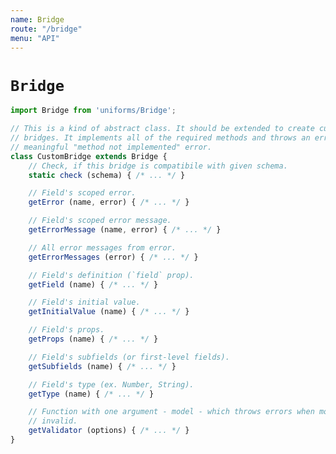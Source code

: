 ```yaml
---
name: Bridge
route: "/bridge"
menu: "API"
---
```

# `Bridge`

```js
import Bridge from 'uniforms/Bridge';

// This is a kind of abstract class. It should be extended to create custom
// bridges. It implements all of the required methods and throws an error with
// meaningful "method not implemented" error.
class CustomBridge extends Bridge {
    // Check, if this bridge is compatibile with given schema.
    static check (schema) { /* ... */ }

    // Field's scoped error.
    getError (name, error) { /* ... */ }

    // Field's scoped error message.
    getErrorMessage (name, error) { /* ... */ }

    // All error messages from error.
    getErrorMessages (error) { /* ... */ }

    // Field's definition (`field` prop).
    getField (name) { /* ... */ }

    // Field's initial value.
    getInitialValue (name) { /* ... */ }

    // Field's props.
    getProps (name) { /* ... */ }

    // Field's subfields (or first-level fields).
    getSubfields (name) { /* ... */ }

    // Field's type (ex. Number, String).
    getType (name) { /* ... */ }

    // Function with one argument - model - which throws errors when model is
    // invalid.
    getValidator (options) { /* ... */ }
}
```
